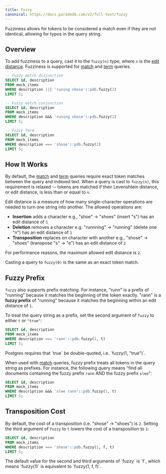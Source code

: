 ```yaml
---
title: Fuzzy
canonical: https://docs.paradedb.com/v2/full-text/fuzzy
---
```


Fuzziness allows for tokens to be considered a match even if they are not identical, allowing for typos
in the query string.

## Overview

To add fuzziness to a query, cast it to the `fuzzy(n)` type, where `n` is the [edit distance](#how-it-works).
Fuzziness is supported for [match](/v2/full-text/match) and [term](/v2/full-text/term) queries.

```sql
-- Fuzzy match disjunction
SELECT id, description
FROM mock_items
WHERE description ||| 'runing shose'::pdb.fuzzy(2)
LIMIT 5;

-- Fuzzy match conjunction
SELECT id, description
FROM mock_items
WHERE description &&& 'runing shose'::pdb.fuzzy(2)
LIMIT 5;

-- Fuzzy Term
SELECT id, description
FROM mock_items
WHERE description === 'shose'::pdb.fuzzy(2)
LIMIT 5;
```

## How It Works

By default, the [match](/v2/full-text/match) and [term](/v2/full-text/term) queries require exact token matches between the query and indexed text. When a query is cast to `fuzzy(n)`, this requirement is relaxed -- tokens are matched if their Levenshtein distance, or edit distance, is less than or equal to `n`.

Edit distance is a measure of how many single-character operations are needed to turn one string into another. The allowed operations are:

- **Insertion** adds a character e.g., "shoe" → "shoes" (insert "s") has an edit distance of `1`
- **Deletion** removes a character e.g. "runnning" → "running" (delete one "n") has an edit distance of `1`
- **Transposition** replaces on character with another e.g., "shose" → "shoes" (transpose "s" → "e") has an edit distance of `2`

<Note>For performance reasons, the maximum allowed edit distance is `2`.</Note>

<Note>Casting a query to `fuzzy(0)` is the same as an exact token match.</Note>

## Fuzzy Prefix

`fuzzy` also supports prefix matching.
For instance, "runn" is a prefix of "running" because it matches the beginning of the token exactly. "rann" is a **fuzzy prefix** of "running" because it matches the
beginning within an edit distance of `1`.

To treat the query string as a prefix, set the second argument of `fuzzy` to either `t` or `"true"`:

```sql
SELECT id, description
FROM mock_items
WHERE description === 'rann'::pdb.fuzzy(1, t)
LIMIT 5;
```

<Note>
  Postgres requires that `true` be double-quoted, i.e. `fuzzy(1, "true")`.
</Note>

When used with [match](/v2/full-text/match) queries, fuzzy prefix treats all tokens in the query string as prefixes.
For instance, the following query means "find all documents containing the fuzzy prefix `rann` AND the fuzzy prefix `slee`":

```sql
SELECT id, description
FROM mock_items
WHERE description &&& 'slee rann'::pdb.fuzzy(1, t)
LIMIT 5;
```

## Transposition Cost

By default, the cost of a transposition (i.e. "shose" → "shoes") is `2`. Setting the third argument of `fuzzy` to `t` lowers the
cost of a transposition to `1`:

```sql
SELECT id, description
FROM mock_items
WHERE description === 'shose'::pdb.fuzzy(1, f, t)
LIMIT 5;
```

<Note>
  The default value for the second and third arguments of `fuzzy` is `f`, which
  means `fuzzy(1)` is equivalent to `fuzzy(1, f, f)`.
</Note>
